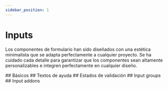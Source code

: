 ```yaml
---
sidebar_position: 1
---
```



# Inputs

Los componentes de formulario han sido diseñados con una estética minimalista que se adapta perfectamente a cualquier proyecto. Se ha cuidado cada detalle para garantizar que los componentes sean altamente personalizables e integren perfectamente en cualquier diseño.

<!-- The form components have been designed with a minimalist aesthetic that perfectly fits any project. Every detail has been taken care of to ensure that the components are highly customizable and seamlessly integrate into any design. -->

<div className="space-y-8 use-h2-only-for-anchors">
	## Básicos
	<Basic />
	## Textos de ayuda
	<HelperText />
	## Estados de validación
	<ValidationStates />
	## Input groups
	<InputGroups />
	## Input addons
	<InputAddons />
</div>